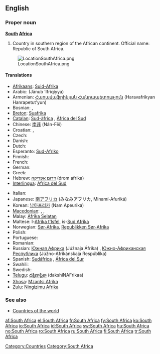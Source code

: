 {{wikipedia}}
==English==

===Proper noun===
'''[[South]] [[Africa]]'''

# Country in southern region of the African continent. Official name: Republic of South Africa.
[[Image:LocationSouthAfrica.png]]

====Translations====
{{trans-top|country}}
* [[Afrikaans]]: [[Suid-Afrika]]
* Arabic: {{Arab|[[جنوب افريقيا]]}} (Jānub ’Ifriqíyya) {{f}}
* Armenian: [[Հարավաֆրիկյան Հանրապետություն]] (Haravafrikyan Hanrapetut'yun)
* Bosnian: {{t-|bs|Južnoafrička Republika|f}}, {{t-|bs|Južna Afrika|f}}
* [[Breton]]: [[Suafrika]]
* [[Catalan]]: [[Sud-àfrica]] {{f}}, [[Àfrica del Sud]] {{f}}
* Chinese: [[南非]] (Nán-Fēi)
* Croatian: {{t-|hr|Južnoafrička Republika|f}}, {{t-|hr|Južna Afrika|f}}
* Czech: {{t-|cs|Jihoafrická republika|f}}
* Danish: {{t-|da|Sydafrika}}
* Dutch: {{t+|nl|Zuid-Afrika}}
* Esperanto: [[Sud-Afriko]]
* Finnish: {{t+|fi|Etelä-Afrikka}}
* French: {{t+|fr|Afrique du Sud|f}}
* German: {{t+|de|Südafrika|n}}
* Greek: {{t+|el|Νότια Αφρική|f|tr=Nótia Afrikí|sc=Grek}}
* Hebrew: [[דרום אפריקה]] (drom afrika)
* [[Interlingua]]: [[Africa del Sud]]
{{trans-mid}}
* Italian: {{t+|it|Sudafrica|m}}
* Japanese: [[南アフリカ]] (みなみアフリカ, Minamí-Afuriká)
* Korean: [[남아프리카]] (Nam Apeurika)
* [[Macedonian]]: {{t|mk|Јужноафриканска Република|f|tr=Južnoafríkanska Repúblika|sc=Cyrl|xs=Macedonian}},  {{t|mk|Јужна Африка|f|tr=Júžna Áfrika|sc=Cyrl|xs=Macedonian}},  {{t|mk|ЈАР|tr=JAR|sc=Cyrl}}
* Malay: [[Afrika Selatan]]
* Maltese: l-[[Afrika t'Isfel]], is-[[Sud Afrika]]
* Norwegian: [[Sør-Afrika]], [[Republikken Sør-Afrika]]
* Polish: {{t+|pl|Republika Południowej Afryki|f}}
* Portuguese: {{t+|pt|África do Sul|f}}
* Romanian: {{t+|ro|Africa de Sud|f}}
* Russian: [[Южная Африка]] (Júžnaja Áfrika) {{f}}, [[Южно-Африканская Республика]] (Júžno-Afrikánskaja Respúblika) {{f}}
* Spanish: [[Sudáfrica]] {{f}}, [[África del Sur]] {{f}}
* Swahili: {{t|sw|Afrika Kusini}}
* Swedish: {{t+|sv|Sydafrika}}
* [[Telugu]]: [[దక్షిణాఫ్రికా]] (dakshiNAFrikaa)
* [[Xhosa]]: [[Mzantsi Afrika]]
* [[Zulu]]: [[Ningizimu Afrika]]
{{trans-bottom}}

===See also===
* [[Appendix:Countries of the world|Countries of the world]]

[[Category:Countries]]
[[Category:South Africa]]

[[af:South Africa]]
[[el:South Africa]]
[[fr:South Africa]]
[[fy:South Africa]]
[[ko:South Africa]]
[[io:South Africa]]
[[id:South Africa]]
[[sw:South Africa]]
[[hu:South Africa]]
[[no:South Africa]]
[[ro:South Africa]]
[[ru:South Africa]]
[[fi:South Africa]]
[[tr:South Africa]]
